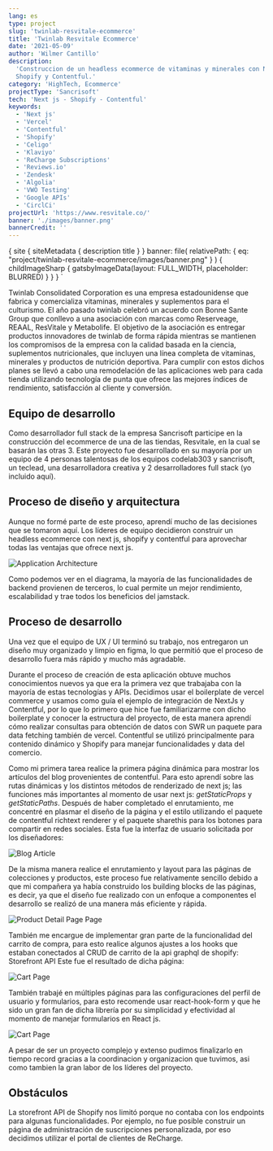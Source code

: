 ```yaml
---
lang: es
type: project
slug: 'twinlab-resvitale-ecommerce'
title: 'Twinlab Resvitale Ecommerce'
date: '2021-05-09'
author: 'Wilmer Cantillo'
description:
  'Construccion de un headless ecommerce de vitaminas y minerales con Next js,
  Shopify y Contentful.'
category: 'HighTech, Ecommerce'
projectType: 'Sancrisoft'
tech: 'Next js - Shopify - Contentful'
keywords:
  - 'Next js'
  - 'Vercel'
  - 'Contentful'
  - 'Shopify'
  - 'Celigo'
  - 'Klaviyo'
  - 'ReCharge Subscriptions'
  - 'Reviews.io'
  - 'Zendesk'
  - 'Algolia'
  - 'VWO Testing'
  - 'Google APIs'
  - 'CirclCi'
projectUrl: 'https://www.resvitale.co/'
banner: './images/banner.png'
bannerCredit: ''
---
```


  {
    site {
      siteMetadata {
        description
        title
      }
    }
    banner: file(
      relativePath: {
        eq: "project/twinlab-resvitale-ecommerce/images/banner.png"
      }
    ) {
      childImageSharp {
        gatsbyImageData(layout: FULL_WIDTH, placeholder: BLURRED)
      }
    }
  }
`

Twinlab Consolidated Corporation es una empresa estadounidense que fabrica y
comercializa vitaminas, minerales y suplementos para el culturismo. El año
pasado twinlab celebró un acuerdo con Bonne Sante Group que conllevo a una
asociación con marcas como Reserveage, REAAL, ResVitale y Metabolife. El
objetivo de la asociación es entregar productos innovadores de twinlab de forma
rápida mientras se mantienen los compromisos de la empresa con la calidad basada
en la ciencia, suplementos nutricionales, que incluyen una línea completa de
vitaminas, minerales y productos de nutrición deportiva. Para cumplir con estos
dichos planes se llevó a cabo una remodelación de las aplicaciones web para cada
tienda utilizando tecnología de punta que ofrece las mejores índices de
rendimiento, satisfacción al cliente y conversión.

## Equipo de desarrollo

Como desarrollador full stack de la empresa Sancrisoft participe en la
construcción del ecommerce de una de las tiendas, Resvitale, en la cual se
basarán las otras 3. Este proyecto fue desarrollado en su mayoría por un equipo
de 4 personas talentosas de los equipos codelab303 y sancrisoft, un teclead, una
desarrolladora creativa y 2 desarrolladores full stack (yo incluido aquí).

## Proceso de diseño y arquitectura

Aunque no formé parte de este proceso, aprendí mucho de las decisiones que se
tomaron aquí. Los líderes de equipo decidieron construir un headless ecommerce
con next js, shopify y contentful para aprovechar todas las ventajas que ofrece
next js.

![Application Architecture](./images/schema.png)

Como podemos ver en el diagrama, la mayoría de las funcionalidades de backend
provienen de terceros, lo cual permite un mejor rendimiento, escalabilidad y
trae todos los beneficios del jamstack.

## Proceso de desarrollo

Una vez que el equipo de UX / UI terminó su trabajo, nos entregaron un diseño
muy organizado y limpio en figma, lo que permitió que el proceso de desarrollo
fuera más rápido y mucho más agradable.

Durante el proceso de creación de esta aplicación obtuve muchos conocimientos
nuevos ya que era la primera vez que trabajaba con la mayoría de estas
tecnologías y APIs. Decidimos usar el boilerplate de vercel commerce y usamos
como guía el ejemplo de integración de NextJs y Contentful, por lo que lo
primero que hice fue familiarizarme con dicho boilerplate y conocer la
estructura del proyecto, de esta manera aprendí cómo realizar consultas para
obtención de datos con SWR un paquete para data fetching también de vercel.
Contentful se utilizó principalmente para contenido dinámico y Shopify para
manejar funcionalidades y data del comercio.

Como mi primera tarea realice la primera página dinámica para mostrar los
artículos del blog provenientes de contentful. Para esto aprendí sobre las rutas
dinámicas y los distintos métodos de renderizado de next js; las funciones más
importantes al momento de usar next js: _getStaticProps_ y _getStaticPaths_.
Después de haber completado el enrutamiento, me concentré en plasmar el diseño
de la página y el estilo utilizando el paquete de contentful richtext renderer y
el paquete sharethis para los botones para compartir en redes sociales. Esta fue
la interfaz de usuario solicitada por los diseñadores:

![Blog Article](./images/article.png)

De la misma manera realice el enrutamiento y layout para las páginas de
colecciones y productos, este proceso fue relativamente sencillo debido a que mi
compañera ya había construido los building blocks de las páginas, es decir, ya
que el diseño fue realizado con un enfoque a componentes el desarrollo se
realizó de una manera más eficiente y rápida.

![Product Detail Page Page](./images/PDP.png)

También me encargue de implementar gran parte de la funcionalidad del carrito de
compra, para esto realice algunos ajustes a los hooks que estaban conectados al
CRUD de carrito de la api graphql de shopify: <Link href="https://shopify.dev/docs/storefront-api" target="_blank">Storefront API</Link> Este fue el resultado de dicha página:

![Cart Page](./images/cart.png)

También trabajé en múltiples páginas para las configuraciones del perfil de
usuario y formularios, para esto recomende usar react-hook-form y que he sido un
gran fan de dicha librería por su simplicidad y efectividad al momento de
manejar formularios en React js.

![Cart Page](./images/addresses.png)

A pesar de ser un proyecto complejo y extenso pudimos finalizarlo en tiempo
record gracias a la coordinacion y organizacion que tuvimos, asi como tambien la
gran labor de los líderes del proyecto.

## Obstáculos

La storefront API de Shopify nos limitó porque no contaba con los endpoints para
algunas funcionalidades. Por ejemplo, no fue posible construir un página de
administración de suscripciones personalizada, por eso decidimos utilizar el
portal de clientes de ReCharge.

